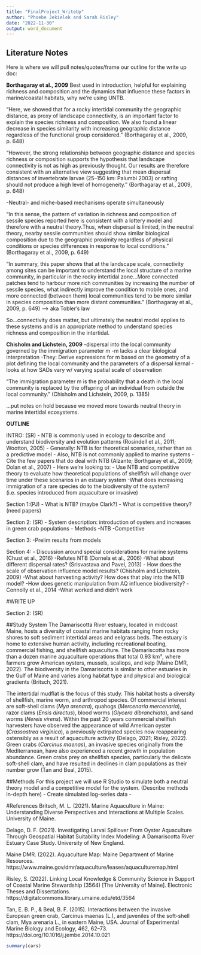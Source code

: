 ```yaml
---
title: "FinalProject_WriteUp"
author: "Phoebe Jekielek and Sarah Risley"
date: "2022-11-30"
output: word_document
---
```


## Literature Notes

Here is where we will pull notes/quotes/frame our outline for the write up doc:


**Borthagaray et al., 2009** 
Best used in introduction, helpful for explaining richness and composition and the dynamics that influence these factors in marine/coastal habitats, why we're using UNTB.

"Here, we showed that for a rocky intertidal community the geographic distance, as proxy of landscape connectivity, is an important factor to explain the species richness and composition. We also found a linear decrease in species similarity with increasing geographic distance regardless of the functional group considered." (Borthagaray et al., 2009, p. 648)

"However, the strong relationship between geographic distance and species richness or composition supports the hypothesis that landscape connectivity is not as high as previously thought. Our results are therefore consistent with an alternative view suggesting that mean dispersal
distances of invertebrate larvae (25–150 km: Palumbi 2003) or rafting should not produce a high level of homogeneity." (Borthagaray et al., 2009, p. 648)

-Neutral- and niche-based mechanisms operate simultaneously

"In this sense, the pattern of variation in richness and composition of sessile species reported here is consistent with a lottery model and therefore with a neutral theory.Thus, when
dispersal is limited, in the neutral theory, nearby sessile communities should show similar biological composition due to the geographic proximity regardless of physical conditions or species differences in response to local conditions." (Borthagaray et al., 2009, p. 649)

"In summary, this paper shows that at the landscape scale, connectivity among sites can be important to understand the local structure of a marine community, in particular in the rocky intertidal zone...More connected patches tend to harbour more rich communities by increasing the
number of sessile species, what indirectly improve the condition to mobile ones, and more connected (between them) local communities tend to be more similar in species composition than more distant communities." (Borthagaray et al., 2009, p. 649) --> aka Tobler's law 

So...connectivity does matter, but ultimately the neutral model applies to these systems and is an appropriate method to understand species richness and composition in the intertidal. 

**Chisholm and Lichstein, 2009**
-dispersal into the local community governed by the immigration parameter m
-m lacks a clear biological interpretation
-They: Derive expressions for m based on the geometry of a plot defining the local community and the parameters of a dispersal kernal 
-looks at how SADs vary w/ varying spatial scale of observation 

"The immigration parameter m is the probability that a death in the local community is replaced by the offspring of an individual from outside the local community." (Chisholm and Lichstein, 2009, p. 1385) 

...put notes on hold because we moved more towards neutral theory in marine intertidal ecosystems.



**OUTLINE**

INTRO: (SR)
- NTB is commonly used in ecology to describe and understand biodiversity and evolution patterns (Rosindell et al., 2011; Wootton, 2005)
- Generally: NTB is for theoretical scenarios, rather than as a predictive model 
- Also, NTB is not commonly applied to marine systems
  -Cite the few papers that do deal with NTB (Alzante; Borthgaray et al., 2009; Dolan et al., 2007)
- Here we're looking to: 
  - Use NTB and competitive theory to evaluate how theoretical populations of shellfish will change over time under these scenarios in an estuary system 
  -What does increasing immigration of a rare species do to the biodiversity of the system? (i.e. species introduced from aquaculture or invasive)
  
Section 1:(PJ)
- What is NTB? (maybe Clark?)
- What is competitive theory? (need papers)

Section 2: (SR)
- System description: introduction of oysters and increases in green crab populations 
- Methods
  -NTB
  -Competitive
  
Section 3:
-Prelim results from models

Section 4:
- Discussion around special considerations for marine systems (Chust et al., 2016)
-Refutes NTB (Dornela et al., 2006)
  -What about different dispersal rates? (Srisvastava and Pavel, 2013)
  - How does the scale of observation influence model results? (Chisholm and Lichstein, 2009)
  -What about harvesting activity? How does that play into the NTB model? 
  -How does genetic manipulation from AQ influence biodiversity? 
  -Connolly et al., 2014
-What worked and didn't work 



#WRITE UP



Section 2: (SR)

##Study System 
The Damariscotta River estuary, located in midcoast Maine, hosts a diversity of coastal marine habitats ranging from rocky shores to soft sediment intertidal areas and eelgrass beds. The estuary is home to extensive human activity, including recreational boating, commercial fishing, and shellfish aquaculture. The Damariscotta has more than a dozen marine aquaculture operations that total 0.93 km², where farmers grow American oysters, mussels, scallops, and kelp (Maine DMR, 2022). The biodiversity in the Damariscotta is similar to other estuaries in the Gulf of Maine and varies along habitat type and physical and biological gradients (Britsch, 2021). 

The intertidal mudflat is the focus of this study. This habitat hosts a diversity of shellfish, marine worm, and arthropod species. Of commercial interest are soft-shell clams (*Mya arenara*), quahogs (*Mercenaria mercenaria*), razor clams (*Ensis directus*), blood worms (*Glycera dibranchiata*), and sand worms (*Nereis virens*). Within the past 20 years commercial shellfish harvesters have observed the appearance of wild American oyster (*Crassostrea virginica*), a previously extirpated species now reappearing ostensibly as a result of aquaculture activity (Delago, 2021; Risley, 2022). Green crabs (*Carcinus maenas*), an invasive species originally from the Mediterranean, have also experienced a recent growth in population abundance. Green crabs prey on shellfish species, particularly the delicate soft-shell clam, and have resulted in declines in clam populations as their number grow (Tan and Beal, 2015). 



##Methods
For this project we will use R Studio to simulate both a neutral theory model and a competitive model for the system. (Describe methods in-depth here)
- Create simulated log-series data
- 




#References
Britsch, M. L. (2021). Marine Aquaculture in Maine: Understanding Diverse Perspectives and Interactions at Multiple Scales. University of Maine.

Delago, D. F. (2021). Investigating Larval Spillover From Oyster Aquaculture Through Geospatial Habitat Suitability Index Modeling: A Damariscotta River Estuary Case Study. University of New England.

Maine DMR. (2022). Aquaculture Map: Maine Department of Marine Resources. https://www.maine.gov/dmr/aquaculture/leases/aquaculturemap.html

Risley, S. (2022). Linking Local Knowledge & Community Science in Support of Coastal Marine Stewardship (3564) [The University of Maine]. Electronic Theses and Dissertations. https://digitalcommons.library.umaine.edu/etd/3564

Tan, E. B. P., & Beal, B. F. (2015). Interactions between the invasive European green crab, Carcinus maenas (L.), and juveniles of the soft-shell clam, Mya arenaria L., in eastern Maine, USA. Journal of Experimental Marine Biology and Ecology, 462, 62–73. https://doi.org/10.1016/j.jembe.2014.10.021











```r
summary(cars)
```

